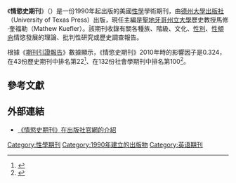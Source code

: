 {{Infobox journal
| title = 情慾史期刊<br>Journal of the History of Sexuality
| cover = [[File:Journal_of_the_History_of_Sexuality_cover.jpg|File:Journal of the History of Sexuality cover.jpg]]
| editor = 馬修·奎福勒
| discipline = [[性學|性學]]
| language = 英語
| abbreviation = J. Hist. Sexual.
| publisher = [[德州大學出版社|德州大學出版社]]
| country = 
| frequency = 三年刊
| history = 1990年－現在
| openaccess =
| license =
| impact = 0.324
| impact-year = 2010
| website = http://www.utexas.edu/utpress/journals/jhs.html
| link1 = http://www.utexas.edu/utpress/journals/archive/jhsarchive.html
| link1-name = 線上閱讀
| link2 =
| link2-name =
| JSTOR = 10434070
| OCLC = 46673214
| LCCN =
| CODEN =
| ISSN = 1043-4070
| eISSN = 1535-3605
}}
《'''情慾史期刊'''》（''{{lang|en|Journal of the History of Sexuality}}''）是一份1990年起出版的美國[[性學|性學]]學術期刊，由[[德州大學出版社|德州大學出版社]]（University of Texas Press）出版，現任主編是[[聖地牙哥州立大學|聖地牙哥州立大學]]歷史教授馬修·奎福勒（Mathew Kuefler）。該期刊收錄有關各種族、階級、文化、[[性別|性別]]、[[性傾向|性傾向]]情慾發展的理論、批判性研究或歷史調查報告。

根據《[[期刊引證報告|期刊引證報告]]》數據顯示，《情慾史期刊》2010年時的影響因子是0.324，在43份歷史期刊中排名第22<ref>{{cite book |year=2011 |chapter=Journals Ranked by Impact: History |title=2010 Journal Citation Reports |publisher=[[湯森路透|Thomson Reuters]] |edition=Social Sciences |accessdate=2013-05-23 |language=en|work=Web of Science |postscript=.}}</ref>、在132份社會學期刊中排名第100<ref>{{cite book |year=2011 |chapter=Journals Ranked by Impact: Sociology |title=2010 Journal Citation Reports |publisher=Thomson Reuters |edition=Social Sciences |accessdate=2013-05-23 |language=en|work=Web of Science |postscript=.}}</ref>。

== 參考文獻 ==
{{reflist}}

== 外部連結 ==
* [http://www.utexas.edu/utpress/journals/jhs.html 《情慾史期刊》在出版社官網的介紹] {{Wayback|url=http://www.utexas.edu/utpress/journals/jhs.html |date=20160305143549 }} {{en}}

{{sex-stub}}

[[Category:性學期刊|Category:性學期刊]]
[[Category:1990年建立的出版物|Category:1990年建立的出版物]]
[[Category:英语期刊|Category:英语期刊]]